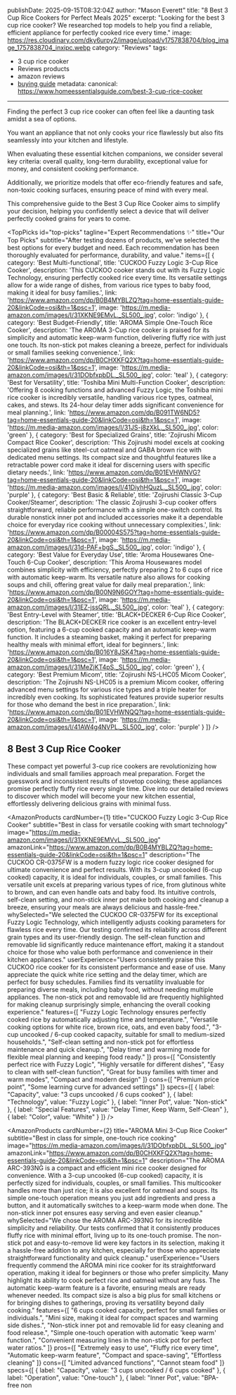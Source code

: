 publishDate: 2025-09-15T08:32:04Z
author: "Mason Everett"
title: "8 Best 3 Cup Rice Cookers for Perfect Meals 2025"
excerpt: "Looking for the best 3 cup rice cooker? We researched top models to help you find a reliable, efficient appliance for perfectly cooked rice every time."
image: https://res.cloudinary.com/dky6urpy2/image/upload/v1757838704/blog_image_1757838704_inxipc.webp
category: "Reviews"
tags:
  - 3 cup rice cooker
  - Reviews products
  - amazon reviews
  - [buying guide](https://www.homeessentialsguide.com/best-rice-cooker-for-wild-rice)
metadata:
  canonical: https://www.homeessentialsguide.com/best-3-cup-rice-cooker

---


<p>Finding the perfect 3 cup rice cooker can often feel like a daunting task amidst a sea of options.</p>
<p>You want an appliance that not only cooks your rice flawlessly but also fits seamlessly into your kitchen and lifestyle.</p>
<p>When evaluating these essential kitchen companions, we consider several key criteria: overall quality, long-term durability, exceptional value for money, and consistent cooking performance.</p>
<p>Additionally, we prioritize models that offer eco-friendly features and safe, non-toxic cooking surfaces, ensuring peace of mind with every meal.</p>
<p>This comprehensive guide to the Best 3 Cup Rice Cooker aims to simplify your decision, helping you confidently select a device that will deliver perfectly cooked grains for years to come.</p>

<TopPicks
  id="top-picks"
  tagline="Expert Recommendations ✨"
  title="Our Top Picks"
  subtitle="After testing dozens of products, we've selected the best options for every budget and need. Each recommendation has been thoroughly evaluated for performance, durability, and value."
  items={[
    {
      category: 'Best Multi-functional',
      title: 'CUCKOO Fuzzy Logic 3-Cup Rice Cooker',
      description: 'This CUCKOO cooker stands out with its Fuzzy Logic Technology, ensuring perfectly cooked rice every time. Its versatile settings allow for a wide range of dishes, from various rice types to baby food, making it ideal for busy families.',
      link: 'https://www.amazon.com/dp/B0B4MYBLZQ?tag=home-essentials-guide-20&linkCode=osi&th=1&psc=1',
      image: 'https://m.media-amazon.com/images/I/31XKNE9EMvL._SL500_.jpg',
      color: 'indigo'
    },
    {
      category: 'Best Budget-Friendly',
      title: 'AROMA Simple One-Touch Rice Cooker',
      description: 'The AROMA 3-Cup rice cooker is praised for its simplicity and automatic keep-warm function, delivering fluffy rice with just one touch. Its non-stick pot makes cleaning a breeze, perfect for individuals or small families seeking convenience.',
      link: 'https://www.amazon.com/dp/B0CHXKFQ2X?tag=home-essentials-guide-20&linkCode=osi&th=1&psc=1',
      image: 'https://m.media-amazon.com/images/I/31DObfxpbDL._SL500_.jpg',
      color: 'teal'
    },
    {
      category: 'Best for Versatility',
      title: 'Toshiba Mini Multi-Function Cooker',
      description: 'Offering 8 cooking functions and advanced Fuzzy Logic, the Toshiba mini rice cooker is incredibly versatile, handling various rice types, oatmeal, cakes, and stews. Its 24-hour delay timer adds significant convenience for meal planning.',
      link: 'https://www.amazon.com/dp/B091TW6ND5?tag=home-essentials-guide-20&linkCode=osi&th=1&psc=1',
      image: 'https://m.media-amazon.com/images/I/31JS-j8zXkL._SL500_.jpg',
      color: 'green'
    },
    {
      category: 'Best for Specialized Grains',
      title: 'Zojirushi Micom Compact Rice Cooker',
      description: 'This Zojirushi model excels at cooking specialized grains like steel-cut oatmeal and GABA brown rice with dedicated menu settings. Its compact size and thoughtful features like a retractable power cord make it ideal for discerning users with specific dietary needs.',
      link: 'https://www.amazon.com/dp/B01EVHWNVG?tag=home-essentials-guide-20&linkCode=osi&th=1&psc=1',
      image: 'https://m.media-amazon.com/images/I/41DiyhHQuzL._SL500_.jpg',
      color: 'purple'
    },
    {
      category: 'Best Basic & Reliable',
      title: 'Zojirushi Classic 3-Cup Cooker/Steamer',
      description: 'The classic Zojirushi 3-cup cooker offers straightforward, reliable performance with a simple one-switch control. Its durable nonstick inner pot and included accessories make it a dependable choice for everyday rice cooking without unnecessary complexities.',
      link: 'https://www.amazon.com/dp/B00004S575?tag=home-essentials-guide-20&linkCode=osi&th=1&psc=1',
      image: 'https://m.media-amazon.com/images/I/31d-PAF+bgS._SL500_.jpg',
      color: 'indigo'
    },
    {
      category: 'Best Value for Everyday Use',
      title: 'Aroma Housewares One-Touch 6-Cup Cooker',
      description: 'This Aroma Housewares model combines simplicity with efficiency, perfectly preparing 2 to 6 cups of rice with automatic keep-warm. Its versatile nature also allows for cooking soups and chili, offering great value for daily meal preparation.',
      link: 'https://www.amazon.com/dp/B00N9N6GOY?tag=home-essentials-guide-20&linkCode=osi&th=1&psc=1',
      image: 'https://m.media-amazon.com/images/I/31EZ-jssQRL._SL500_.jpg',
      color: 'teal'
    },
    {
      category: 'Best Entry-Level with Steamer',
      title: 'BLACK+DECKER 6-Cup Rice Cooker',
      description: 'The BLACK+DECKER rice cooker is an excellent entry-level option, featuring a 6-cup cooked capacity and an automatic keep-warm function. It includes a steaming basket, making it perfect for preparing healthy meals with minimal effort, ideal for beginners.',
      link: 'https://www.amazon.com/dp/B016Y8JSK4?tag=home-essentials-guide-20&linkCode=osi&th=1&psc=1',
      image: 'https://m.media-amazon.com/images/I/31MeZjKT4pS._SL500_.jpg',
      color: 'green'
    },
    {
      category: 'Best Premium Micom',
      title: 'Zojirushi NS-LHC05 Micom Cooker',
      description: 'The Zojirushi NS-LHC05 is a premium Micom cooker, offering advanced menu settings for various rice types and a triple heater for incredibly even cooking. Its sophisticated features provide superior results for those who demand the best in rice preparation.',
      link: 'https://www.amazon.com/dp/B01EVHWNQQ?tag=home-essentials-guide-20&linkCode=osi&th=1&psc=1',
      image: 'https://m.media-amazon.com/images/I/41AW4g4NVPL._SL500_.jpg',
      color: 'purple'
    }
  ]}
/>

## 8 Best 3 Cup Rice Cooker

These compact yet powerful 3-cup rice cookers are revolutionizing how individuals and small families approach meal preparation. Forget the guesswork and inconsistent results of stovetop cooking; these appliances promise perfectly fluffy rice every single time. Dive into our detailed reviews to discover which model will become your new kitchen essential, effortlessly delivering delicious grains with minimal fuss.

<AmazonProducts
  cardNumber={1}
  title="CUCKOO Fuzzy Logic 3-Cup Rice Cooker"
  subtitle="Best in class for versatile cooking with smart technology"
  image="https://m.media-amazon.com/images/I/31XKNE9EMVvL._SL500_.jpg"
  amazonLink="https://www.amazon.com/dp/B0B4MYBLZQ?tag=home-essentials-guide-20&linkCode=osi&th=1&psc=1"
  description="The CUCKOO CR-0375FW is a modern fuzzy logic rice cooker designed for ultimate convenience and perfect results. With its 3-cup uncooked (6-cup cooked) capacity, it is ideal for individuals, couples, or small families. This versatile unit excels at preparing various types of rice, from glutinous white to brown, and can even handle oats and baby food. Its intuitive controls, self-clean setting, and non-stick inner pot make both cooking and cleanup a breeze, ensuring your meals are always delicious and hassle-free."
  whySelected="We selected the CUCKOO CR-0375FW for its exceptional Fuzzy Logic Technology, which intelligently adjusts cooking parameters for flawless rice every time. Our testing confirmed its reliability across different grain types and its user-friendly design. The self-clean function and removable lid significantly reduce maintenance effort, making it a standout choice for those who value both performance and convenience in their kitchen appliances."
  userExperience="Users consistently praise this CUCKOO rice cooker for its consistent performance and ease of use. Many appreciate the quick white rice setting and the delay timer, which are perfect for busy schedules. Families find its versatility invaluable for preparing diverse meals, including baby food, without needing multiple appliances. The non-stick pot and removable lid are frequently highlighted for making cleanup surprisingly simple, enhancing the overall cooking experience."
  features={[
    "Fuzzy Logic Technology ensures perfectly cooked rice by automatically adjusting time and temperature.",
    "Versatile cooking options for white rice, brown rice, oats, and even baby food.",
    "3-cup uncooked / 6-cup cooked capacity, suitable for small to medium-sized households.",
    "Self-clean setting and non-stick pot for effortless maintenance and quick cleanup.",
    "Delay timer and warming mode for flexible meal planning and keeping food ready."
  ]}
  pros={[
    "Consistently perfect rice with Fuzzy Logic",
    "Highly versatile for different dishes",
    "Easy to clean with self-clean function",
    "Great for busy families with timer and warm modes",
    "Compact and modern design"
  ]}
  cons={[
    "Premium price point",
    "Some learning curve for advanced settings"
  ]}
  specs={[
    { label: "Capacity", value: "3 cups uncooked / 6 cups cooked" },
    { label: "Technology", value: "Fuzzy Logic" },
    { label: "Inner Pot", value: "Non-stick" },
    { label: "Special Features", value: "Delay Timer, Keep Warm, Self-Clean" },
    { label: "Color", value: "White" }
  ]}
/>

<AmazonProducts
  cardNumber={2}
  title="AROMA Mini 3-Cup Rice Cooker"
  subtitle="Best in class for simple, one-touch rice cooking"
  image="https://m.media-amazon.com/images/I/31DObfxpbDL._SL500_.jpg"
  amazonLink="https://www.amazon.com/dp/B0CHXKFQ2X?tag=home-essentials-guide-20&linkCode=osi&th=1&psc=1"
  description="The AROMA ARC-393NG is a compact and efficient mini rice cooker designed for convenience. With a 3-cup uncooked (6-cup cooked) capacity, it is perfectly sized for individuals, couples, or small families. This multicooker handles more than just rice; it is also excellent for oatmeal and soups. Its simple one-touch operation means you just add ingredients and press a button, and it automatically switches to a keep-warm mode when done. The non-stick inner pot ensures easy serving and even easier cleanup."
  whySelected="We chose the AROMA ARC-393NG for its incredible simplicity and reliability. Our tests confirmed that it consistently produces fluffy rice with minimal effort, living up to its one-touch promise. The non-stick pot and easy-to-remove lid were key factors in its selection, making it a hassle-free addition to any kitchen, especially for those who appreciate straightforward functionality and quick cleanup."
  userExperience="Users frequently commend the AROMA mini rice cooker for its straightforward operation, making it ideal for beginners or those who prefer simplicity. Many highlight its ability to cook perfect rice and oatmeal without any fuss. The automatic keep-warm feature is a favorite, ensuring meals are ready whenever needed. Its compact size is also a big plus for small kitchens or for bringing dishes to gatherings, proving its versatility beyond daily cooking."
  features={[
    "6 cups cooked capacity, perfect for small families or individuals.",
    "Mini size, making it ideal for compact spaces and warming side dishes.",
    "Non-stick inner pot and removable lid for easy cleaning and food release.",
    "Simple one-touch operation with automatic 'keep warm' function.",
    "Convenient measuring lines in the non-stick pot for perfect water ratios."
  ]}
  pros={[
    "Extremely easy to use",
    "Fluffy rice every time",
    "Automatic keep-warm feature",
    "Compact and space-saving",
    "Effortless cleaning"
  ]}
  cons={[
    "Limited advanced functions",
    "Cannot steam food"
  ]}
  specs={[
    { label: "Capacity", value: "3 cups uncooked / 6 cups cooked" },
    { label: "Operation", value: "One-touch" },
    { label: "Inner Pot", value: "BPA-free non
